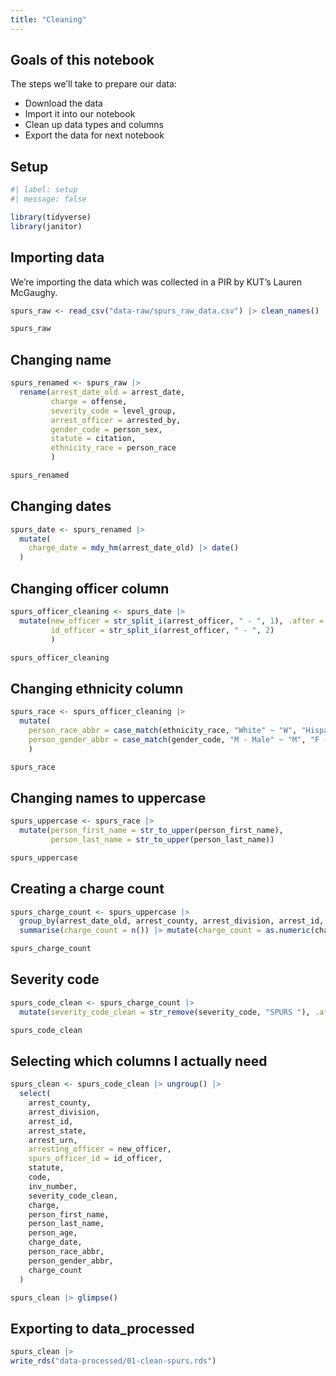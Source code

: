 ```yaml
---
title: "Cleaning"
---
```


## Goals of this notebook

The steps we'll take to prepare our data:

- Download the data
- Import it into our notebook
- Clean up data types and columns
- Export the data for next notebook

## Setup

```r
#| label: setup
#| message: false

library(tidyverse)
library(janitor)
```

## Importing data

We're importing the data which was collected in a PIR by KUT's Lauren McGaughy. 

```r
spurs_raw <- read_csv("data-raw/spurs_raw_data.csv") |> clean_names()

spurs_raw
```


## Changing name

```r
spurs_renamed <- spurs_raw |> 
  rename(arrest_date_old = arrest_date,
         charge = offense,
         severity_code = level_group,
         arrest_officer = arrested_by,
         gender_code = person_sex,
         statute = citation,
         ethnicity_race = person_race
         )

spurs_renamed
```


## Changing dates

```r
spurs_date <- spurs_renamed |>
  mutate(
    charge_date = mdy_hm(arrest_date_old) |> date()
  )
```

## Changing officer column

```r
spurs_officer_cleaning <- spurs_date |> 
  mutate(new_officer = str_split_i(arrest_officer, " - ", 1), .after = arrest_officer,
         id_officer = str_split_i(arrest_officer, " - ", 2)
         )

spurs_officer_cleaning
```


## Changing ethnicity column

```r
spurs_race <- spurs_officer_cleaning |> 
  mutate(
    person_race_abbr = case_match(ethnicity_race, "White" ~ "W", "Hispanic" ~ "H", "Hispanic or Latino" ~ "H", "Black" ~ "B", "Asian" ~ "A"),
    person_gender_abbr = case_match(gender_code, "M - Male" ~ "M", "F - Female" ~ "F")
    )

spurs_race
```


## Changing names to uppercase

```r
spurs_uppercase <- spurs_race |> 
  mutate(person_first_name = str_to_upper(person_first_name),
         person_last_name = str_to_upper(person_last_name))

spurs_uppercase
```


## Creating a charge count
 
```r
spurs_charge_count <- spurs_uppercase |>
  group_by(arrest_date_old, arrest_county, arrest_division, arrest_id, arrest_state, arrest_urn, arrest_officer, new_officer, id_officer, statute, code, inv_number, severity_code, charge, person_first_name, person_last_name, ethnicity_race, gender_code, person_age, charge_date, person_race_abbr, person_gender_abbr ) |> 
  summarise(charge_count = n()) |> mutate(charge_count = as.numeric(charge))

spurs_charge_count
```


## Severity code

```r
spurs_code_clean <- spurs_charge_count |> 
  mutate(severity_code_clean = str_remove(severity_code, "SPURS "), .after = severity_code)

spurs_code_clean
```


## Selecting which columns I actually need

```r
spurs_clean <- spurs_code_clean |> ungroup() |> 
  select(
    arrest_county,
    arrest_division,
    arrest_id,
    arrest_state,
    arrest_urn,
    arresting_officer = new_officer,
    spurs_officer_id = id_officer,
    statute,
    code,
    inv_number,
    severity_code_clean,
    charge,
    person_first_name,
    person_last_name,
    person_age,
    charge_date,
    person_race_abbr,
    person_gender_abbr,
    charge_count
  )

spurs_clean |> glimpse()
```

## Exporting to data_processed

```r
spurs_clean |>
write_rds("data-processed/01-clean-spurs.rds")
```


